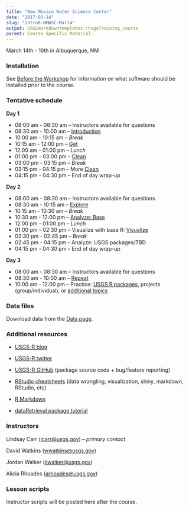 ```yaml
---
title: "New Mexico Water Science Center"
date: "2017-03-14"
slug: "introR-NMWSC-Mar14"
output: USGSmarkdowntemplates::hugoTraining_course
parent: Course Specific Material
---
```

March 14th - 16th in Albuquerque, NM

### Installation

See [Before the Workshop](/intro-curriculum/Before) for information on what software should be installed prior to the course.

### Tentative schedule

**Day 1**

-   08:00 am - 08:30 am -- Instructors available for questions
-   08:30 am - 10:00 am -- [Introduction](/intro-curriculum/Introduction)
-   10:00 am - 10:15 am -- *Break*
-   10:15 am - 12:00 pm -- [Get](/intro-curriculum/Get)
-   12:00 am - 01:00 pm -- *Lunch*
-   01:00 pm - 03:00 pm -- [Clean](/intro-curriculum/Clean)
-   03:00 pm - 03:15 pm -- *Break*
-   03:15 pm - 04:15 pm -- More [Clean](/intro-curriculum/Clean)
-   04:15 pm - 04:30 pm -- End of day wrap-up

**Day 2**

-   08:00 am - 08:30 am -- Instructors available for questions
-   08:30 am - 10:15 am -- [Explore](/intro-curriculum/Explore)
-   10:15 am - 10:30 am -- *Break*
-   10:30 am - 12:00 pm -- [Analyze: Base](/intro-curriculum/Analyze)
-   12:00 pm - 01:00 pm -- *Lunch*
-   01:00 pm - 02:30 pm -- Visualize with base R: [Visualize](/intro-curriculum/Visualize/)
-   02:30 pm - 02:45 pm -- *Break*
-   02:45 pm - 04:15 pm -- Analyze: USGS packages/TBD
-   04:15 pm - 04:30 pm -- End of day wrap-up

**Day 3**

-   08:00 am - 08:30 am -- Instructors available for questions
-   08:30 am - 10:00 am -- [Repeat](/intro-curriculum/Reproduce/)
-   10:00 am - 12:00 pm -- Practice: [USGS R packages](/intro-curriculum/USGS/), projects (group/individual), or [additional topics](/intro-curriculum/Additional/)

### Data files

Download data from the [Data page](/intro-curriculum/data/).

### Additional resources

-   [USGS-R blog](https://owi.usgs.gov/blog/tags/r)
-   [USGS-R twitter](https://twitter.com/USGS_R)
-   [USGS-R GitHub](https://github.com/USGS-R) (package source code + bug/feature reporting)
-   [RStudio cheatsheets](https://www.rstudio.com/resources/cheatsheets/) (data wrangling, visualization, shiny, markdown, RStudio, etc)
-   [R Markdown](http://rmarkdown.rstudio.com/lesson-1.html)

-   [dataRetrieval package tutorial](https://owi.usgs.gov/R/dataRetrieval.html#1)

### Instructors

Lindsay Carr (<lcarr@usgs.gov>) -- *primary contact*

David Watkins (<wwatkins@usgs.gov>)

Jordan Walker (<jiwalker@usgs.gov>)

Alicia Rhoades (<arhoades@usgs.gov>)

### Lesson scripts

Instructor scripts will be posted here after the course.
